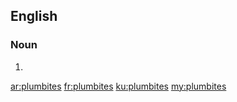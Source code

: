 ==English==

===Noun===
{{head|en|plural}}

# {{plural of|plumbite|lang=en}}

[[ar:plumbites]]
[[fr:plumbites]]
[[ku:plumbites]]
[[my:plumbites]]